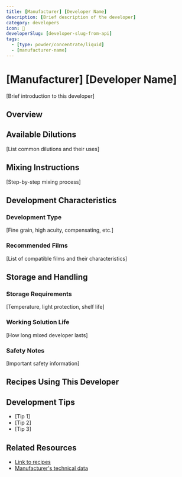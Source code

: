 ```yaml
---
title: [Manufacturer] [Developer Name]
description: [Brief description of the developer]
category: developers
icon: 🧪
developerSlug: [developer-slug-from-api]
tags:
  - [type: powder/concentrate/liquid]
  - [manufacturer-name]
---
```


# [Manufacturer] [Developer Name]

[Brief introduction to this developer]

## Overview

<DeveloperCard developerSlug="[developer-slug-from-api]" />

## Available Dilutions

[List common dilutions and their uses]

## Mixing Instructions

[Step-by-step mixing process]

## Development Characteristics

### Development Type

[Fine grain, high acuity, compensating, etc.]

### Recommended Films

[List of compatible films and their characteristics]

## Storage and Handling

### Storage Requirements

[Temperature, light protection, shelf life]

### Working Solution Life

[How long mixed developer lasts]

### Safety Notes

[Important safety information]

## Recipes Using This Developer

<RecipeTable developer="[developer-slug-from-api]" />

## Development Tips

- [Tip 1]
- [Tip 2]
- [Tip 3]

## Related Resources

<!-- Use /infobase/* for wiki pages, /development?developer=* for the calculator -->

- [Link to recipes](/development?developer=[developer-slug])
- [Manufacturer's technical data](https://example.com)
